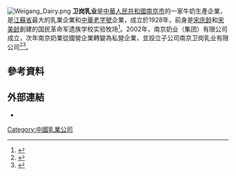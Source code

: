 [[File:Weigang_Dairy.png|thumb]]
'''卫岗乳业'''是[[中華人民共和國|中華人民共和國]][[南京市|南京市]]的一家牛奶生產企業，是[[江蘇省|江蘇省]]最大的乳業企業和[[中華老字號|中華老字號]]企業，成立於1928年，前身是[[宋庆龄|宋庆龄]]和[[宋美龄|宋美龄]]創建的国民革命军遗族学校实验牧场<ref>{{cite news |title=企業簡介 |url=https://www.weigangdairy.com/gywg |publisher=衛崗牛奶 |accessdate=2020-07-16 |archive-date=2020-07-16 |archive-url=https://web.archive.org/web/20200716145448/https://www.weigangdairy.com/gywg |dead-url=no }}</ref>。2002年，南京奶业（集团）有限公司成立，次年南京奶業從國營企業轉變為私營企業，並設立子公司南京卫岗乳业有限公司<ref>{{cite news |title=卫岗乳业谋划上市 区域乳企扎堆资本市场对抗行业竞争 |url=https://m.yicai.com/news/5301611.html |publisher=第一財經 |accessdate=2020-07-16 |archive-date=2020-07-16 |archive-url=https://web.archive.org/web/20200716105446/https://m.yicai.com/news/5301611.html |dead-url=no }}</ref><ref>{{cite news |title=卫岗乳业：90载奶业情 70年家国梦 |url=http://m.cankaoxiaoxi.com/pinpai/pinpai20190930/2392288_10.shtml |publisher=新華社 |accessdate=2020-07-16 |archive-date=2020-07-16 |archive-url=https://web.archive.org/web/20200716112251/http://m.cankaoxiaoxi.com/pinpai/pinpai20190930/2392288_10.shtml |dead-url=no }}</ref>。

== 參考資料 ==
{{Reflist|2}}

== 外部連結 ==
*{{official|https://www.weigangdairy.com/}}

[[Category:中國乳業公司|Category:中國乳業公司]]